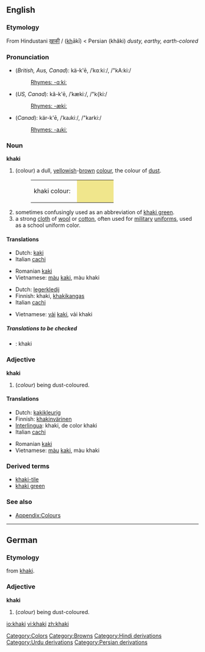==English==

===Etymology===
From Hindustani [[ख़ाकी]] / {{URchar|[[خاکی#Urdu|خاکی]]}} (<u>kh</u>ākī) < Persian {{FAchar|[[خاکی]]}} (khâki) ''dusty, earthy, earth-colored''

===Pronunciation===
*(''British, Aus, Canad''): kä-k'ē, /ˈkɑːkiː/, /"kA:ki:/
*:[[Rhymes:English:-ɑːkiː|Rhymes: -ɑːkiː]]
*(''US, Canad''): kă-k'ē, /ˈkækiː/, /"k{ki:/
*:[[Rhymes:English:-ækiː|Rhymes: -ækiː]]
*(''Canad''): kär-k'ē, /ˈkaɹkiː/, /"karki:/
*:[[Rhymes:English:-aɹkiː|Rhymes: -aɹkiː]]

===Noun===
'''khaki'''

# (colour) a dull, [[yellow]]ish-[[brown]] [[color|colour]], the colour of [[dust]].
#:<table><tr><td>khaki colour: &nbsp;</td><td bgcolor="#F0E68C" width="80">&nbsp; </td></tr></table>
# sometimes confusingly used as an abbreviation of [[khaki green]].
# a strong [[cloth]] of [[wool]] or [[cotton]], often used for [[military]] [[uniform]]s, used as a school uniform color.

====Translations====
{{trans-top|colour}}
*Dutch: [[kaki]] {{n}}
*Italian [[cachi]] {{m}}
{{trans-mid}}
*Romanian [[kaki]]
*Vietnamese: [[màu]] [[kaki]], màu khaki
{{trans-bottom}}

{{trans-top|cloth}}
*Dutch: [[legerkledij]] {{f}}
*Finnish: khaki, [[khakikangas]]
*Italian [[cachi]] {{m}}
{{trans-mid}}
*Vietnamese: [[vải]] [[kaki]], vải khaki
{{trans-bottom}}

=====Translations to be checked=====
{{checktrans}}
<!--Remove this section once all of the translations below have been moved into the tables above.-->
*{{ttbc|Interlingua}}: khaki

===Adjective===
'''khaki'''

# (''colour'') being dust-coloured.

====Translations====
{{trans-top|colour}}
*Dutch: [[kakikleurig]]
*Finnish: [[khakinvärinen]]
*[[Interlingua]]: khaki, de color khaki
*Italian [[cachi]] {{m}}
{{trans-mid}}
*Romanian [[kaki]]
*Vietnamese: [[màu]] [[kaki]], màu khaki
{{trans-bottom}}

===Derived terms===
*[[khaki-tile]]
*[[khaki green]]

===See also===
*[[Wiktionary_Appendix:Colours|Appendix:Colours]]

----

==German==

===Etymology===
from {{E.}} [[khaki]].

===Adjective===
'''khaki'''

# (''colour'') being dust-coloured.

[[Category:Colors]]
[[Category:Browns]]
[[Category:Hindi derivations]]
[[Category:Urdu derivations]]
[[Category:Persian derivations]]

[[io:khaki]]
[[vi:khaki]]
[[zh:khaki]]